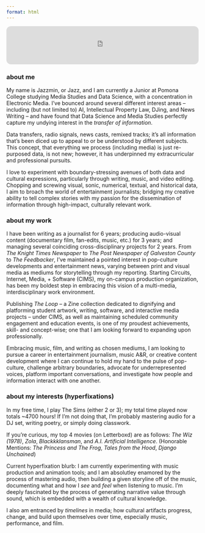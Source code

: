 ```yaml
---
format: html
---
```


<iframe style="border-radius:12px" src="https://open.spotify.com/embed/track/17CicZDKMQxTyo6wXS02Xz?utm_source=generator" width="100%" height="100" frameBorder="0" allowfullscreen="" allow="autoplay; clipboard-write; encrypted-media; fullscreen; picture-in-picture" loading="lazy"></iframe>

### about me

My name is Jazzmin, or Jazz, and I am currently a Junior at Pomona College studying Media Studies and Data Science, with a concentration in Electronic Media. I've bounced around several different interest areas -- including (but not limited to) AI, Intellectual Property Law, DJing, and News Writing -- and have found that Data Science and Media Studies perfectly capture my undying interest in the *transfer of information*. 

Data transfers, radio signals, news casts, remixed tracks; it's all information that's been diced up to appeal to or be understood by different subjects. This concept, that everything we process (including media) is just re-purposed data, is not new; however, it has underpinned my extracurricular and professional pursuits.

I love to experiment with boundary-stressing avenues of both data and cultural expressions, particularly through writing, music, and video editing. Chopping and screwing visual, sonic, numerical, textual, and historical data, I aim to broach the world of entertainment journalists; bridging my creative ability to tell complex stories with my passion for the dissemination of information through high-impact, culturally relevant work. 

### about my work

I have been writing as a journalist for 6 years; producing audio-visual content (documentary film, fan-edits, music, etc.) for 3 years; and managing several coinciding cross-disciplinary projects for 2 years. From *The Knight Times Newspaper* to *The Post Newspaper of Galveston County* to *The Feedbacker*, I've maintained a pointed interest in pop-culture developments and entertainment news, varying between print and visual media as mediums for storytelling through my reporting. Starting Circuits, Internet, Media, + Software (CIMS), my on-campus production organization, has been my boldest step in embracing this vision of a multi-media, interdisciplinary work environment. 

Publishing *The Loop* -- a Zine collection dedicated to dignifying and platforming student artwork, writing, software, and interactive media projects -- under CIMS, as well as maintaining scheduled community engagement and education events, is one of my proudest achievements, skill- and concept-wise; one that I am looking forward to expanding upon professionally. 

Embracing music, film, and writing as chosen mediums, I am looking to pursue a career in entertainment journalism, music A&R, or creative content development where I can continue to hold my hand to the pulse of pop-culture, challenge arbitrary boundaries, advocate for underrepresented voices, platform important conversations, and investigate how people and information interact with one another.


### about my interests (hyperfixations)

In my free time, I play The Sims (either 2 or 3); my total time played now totals ~4700 hours! If I'm not doing that, I'm probably mastering audio for a DJ set, writing poetry, or simply doing classwork. 

If you're curious, my top 4 movies (on Letterboxd) are as follows: *The Wiz (1978)*, *Zola*, *Blackkklansman*, and *A.I. Artificial Intelligence*.
(Honorable Mentions: *The Princess and The Frog*, *Tales from the Hood*, *Django Unchained*) 

Current hyperfixation blurb: I am currently experimenting with music production and animation tools; and I am absolutley enamored by the process of mastering audio, then building a given storyline off of the music, documenting what and how I *see* and *feel* when listening to music. I'm deeply fascinated by the process of generating narrative value through sound, which is embedded with a wealth of cultural knowledge. 

I also am entranced by *timelines* in media; how cultural artifacts progress, change, and build upon themselves over time, especially music, performance, and film.

